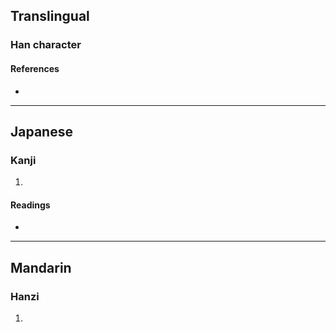 {{character info/new}}
==Translingual==

===Han character===
{{Han char|rn=86|rad=火|as=07|sn=11|four=|canj=FFB|ids=⿰火肖}}

====References====
* {{Han ref|kx=0672.190|dkj=19074|dj=1081.030|hdz=32204.070|uh=7107|ud=28935}}

----

==Japanese==

===Kanji===
{{ja-kanji|grade=|rs=火07}}

# {{defn|lang=ja|sort=火07}}

====Readings====
* {{ja-readings|on=[[しょう]] (shō), [[そう]] (sō)|kun=[[かわす]] (kawasu), [[かわかす]] (kawakasu), [[とろかす]] (torokasu)}}

----

==Mandarin==

===Hanzi===
{{cmn-hanzi|pin=[[xiāo]] ([[xiao1]])|wg=hsiao<sup>1</sup>}}

# {{defn|lang=cmn|sort=火07}}